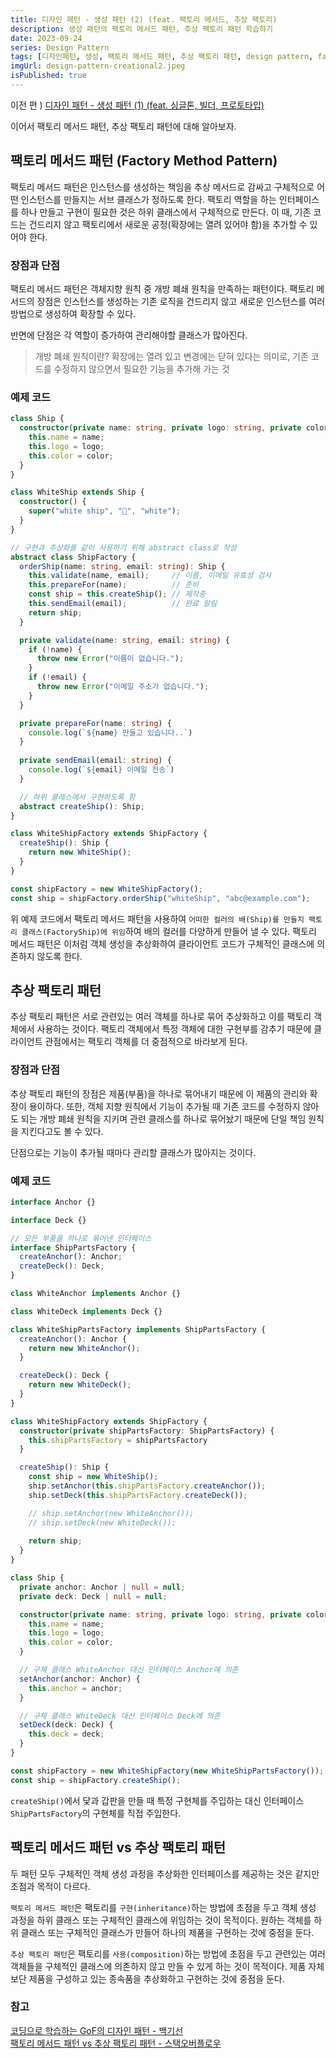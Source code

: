 ```yaml
---
title: 디자인 패턴 - 생성 패턴 (2) (feat. 팩토리 메서드, 추상 팩토리)
description: 생성 패턴의 팩토리 메서드 패턴, 추상 팩토리 패턴 학습하기
date: 2023-09-24
series: Design Pattern
tags: [디자인패턴, 생성, 팩토리 메서드 패턴, 추상 팩토리 패턴, design pattern, factory method, abstract factory]
imgUrl: design-pattern-creational2.jpeg
isPublished: true
---
```


이전 편 \) [디자인 패턴 - 생성 패턴 (1) (feat. 싱글톤, 빌더, 프로토타입)](./design-pattern-creational1)

이어서 팩토리 메서드 패턴, 추상 팩토리 패턴에 대해 알아보자.

## 팩토리 메서드 패턴 \(Factory Method Pattern\)

팩토리 메서드 패턴은 인스턴스를 생성하는 책임을 추상 메서드로 감싸고 구체적으로 어떤 인스턴스를 만들지는 서브 클래스가 정하도록 한다.
팩토리 역할을 하는 인터페이스를 하나 만들고 구현이 필요한 것은 하위 클래스에서 구체적으로 만든다.
이 때, 기존 코드는 건드리지 않고 팩토리에서 새로운 공정\(확장에는 열려 있어야 함\)을 추가할 수 있어야 한다.

### 장점과 단점

팩토리 메서드 패턴은 객체지향 원칙 중 개방 폐쇄 원칙을 만족하는 패턴이다.
팩토리 메서드의 장점은 인스턴스를 생성하는 기존 로직을 건드리지 않고 새로운 인스턴스를 여러 방법으로 생성하여 확장할 수 있다.

반면에 단점은 각 역할이 증가하여 관리해야할 클래스가 많아진다.

> 개방 폐쇄 원칙이란? 확장에는 열려 있고 변경에는 닫혀 있다는 의미로, 기존 코드를 수정하지 않으면서 필요한 기능을 추가해 가는 것

### 예제 코드

```ts
class Ship {
  constructor(private name: string, private logo: string, private color: string) {
    this.name = name;
    this.logo = logo;
    this.color = color;
  }
}

class WhiteShip extends Ship {
  constructor() {
    super("white ship", "🚢", "white");
  }
}

// 구현과 추상화를 같이 사용하기 위해 abstract class로 작성
abstract class ShipFactory {
  orderShip(name: string, email: string): Ship {
    this.validate(name, email);     // 이름, 이메일 유효성 검사
    this.prepareFor(name);          // 준비
    const ship = this.createShip(); // 제작중
    this.sendEmail(email);          // 완료 알림
    return ship;
  }

  private validate(name: string, email: string) {
    if (!name) {
      throw new Error("이름이 없습니다.");
    }
    if (!email) {
      throw new Error("이메일 주소가 없습니다.");
    }
  }

  private prepareFor(name: string) {
    console.log(`${name} 만들고 있습니다..`)
  }
  
  private sendEmail(email: string) {
    console.log(`${email} 이메일 전송`)
  }

  // 하위 클래스에서 구현하도록 함
  abstract createShip(): Ship;
}

class WhiteShipFactory extends ShipFactory {
  createShip(): Ship {
    return new WhiteShip();
  }
}

const shipFactory = new WhiteShipFactory();
const ship = shipFactory.orderShip("whiteShip", "abc@example.com");
```

위 예제 코드에서 팩토리 메서드 패턴을 사용하여 `어떠한 컬러의 배(Ship)를 만들지 팩토리 클래스(FactoryShip)에 위임`하여 배의 컬러를 다양하게 만들어 낼 수 있다.
팩토리 메서드 패턴은 이처럼 객체 생성을 추상화하여 클라이언트 코드가 구체적인 클래스에 의존하지 않도록 한다.

## 추상 팩토리 패턴

추상 팩토리 패턴은 서로 관련있는 여러 객체를 하나로 묶어 추상화하고 이를 팩토리 객체에서 사용하는 것이다.
팩토리 객체에서 특정 객체에 대한 구현부를 감추기 때문에 클라이언트 관점에서는 팩토리 객체를 더 중점적으로 바라보게 된다.

### 장점과 단점

추상 팩토리 패턴의 장점은 제품\(부품\)을 하나로 묶어내기 때문에 이 제품의 관리와 확장이 용이하다.
또한, 객체 지향 원칙에서 기능이 추가될 때 기존 코드를 수정하지 않아도 되는 개방 폐쇄 원칙을 지키며
관련 클래스를 하나로 묶어놨기 때문에 단일 책임 원칙을 지킨다고도 볼 수 있다.

단점으로는 기능이 추가될 때마다 관리할 클래스가 많아지는 것이다. 

### 예제 코드

```ts
interface Anchor {}

interface Deck {}

// 모든 부품을 하나로 묶어낸 인터페이스
interface ShipPartsFactory {
  createAnchor(): Anchor;
  createDeck(): Deck;
}

class WhiteAnchor implements Anchor {}

class WhiteDeck implements Deck {}

class WhiteShipPartsFactory implements ShipPartsFactory {
  createAnchor(): Anchor {
    return new WhiteAnchor();
  }

  createDeck(): Deck {
    return new WhiteDeck();
  }
}

class WhiteShipFactory extends ShipFactory {
  constructor(private shipPartsFactory: ShipPartsFactory) {
    this.shipPartsFactory = shipPartsFactory
  }

  createShip(): Ship {
    const ship = new WhiteShip();
    ship.setAnchor(this.shipPartsFactory.createAnchor());
    ship.setDeck(this.shipPartsFactory.createDeck());

    // ship.setAnchor(new WhiteAnchor());
    // ship.setDeck(new WhiteDeck());
    
    return ship;
  }
}

class Ship {
  private anchor: Anchor | null = null;
  private deck: Deck | null = null;

  constructor(private name: string, private logo: string, private color: string) {
    this.name = name;
    this.logo = logo;
    this.color = color;
  }

  // 구체 클래스 WhiteAnchor 대신 인터페이스 Anchor에 의존
  setAnchor(anchor: Anchor) {
    this.anchor = anchor;
  }

  // 구체 클래스 WhiteDeck 대신 인터페이스 Deck에 의존
  setDeck(deck: Deck) {
    this.deck = deck;
  }
}

const shipFactory = new WhiteShipFactory(new WhiteShipPartsFactory());
const ship = shipFactory.createShip();
```

`createShip()`에서 닻과 갑판을 만들 때 특정 구현체를 주입하는 대신 인터페이스 `ShipPartsFactory`의 구현체를 직접 주입한다.

## 팩토리 메서드 패턴 vs 추상 팩토리 패턴

두 패턴 모두 구체적인 객체 생성 과정을 추상화한 인터페이스를 제공하는 것은 같지만 초점과 목적이 다르다.

`팩토리 메서드 패턴`은 팩토리를 `구현(inheritance)`하는 방법에 초점을 두고 객체 생성 과정을 하위 클래스 또는 구체적인 클래스에 위임하는 것이 목적이다.
원하는 객체를 하위 클래스 또는 구체적인 클래스가 만들어 하나의 제품을 구현하는 것에 중점을 둔다.

`추상 팩토리 패턴`은 팩토리를 `사용(composition)`하는 방법에 초점을 두고 관련있는 여러 객체들을 구체적인 클래스에 의존하지 않고 만들 수 있게 하는 것이 목적이다.
제품 자체보단 제품을 구성하고 있는 종속품을 추상화하고 구현하는 것에 중점을 둔다.

### 참고

[코딩으로 학습하는 GoF의 디자인 패턴 - 백기선](https://www.inflearn.com/course/%EB%94%94%EC%9E%90%EC%9D%B8-%ED%8C%A8%ED%84%B4)<br/>
[팩토리 메서드 패턴 vs 추상 팩토리 패턴 - 스택오버플로우](https://stackoverflow.com/questions/5739611/what-are-the-differences-between-abstract-factory-and-factory-design-patterns)